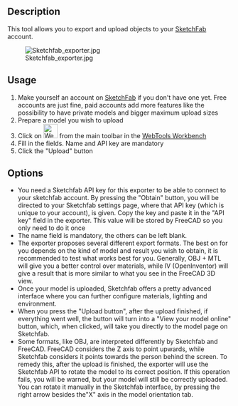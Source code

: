 <languages/>
<translate>

<!--T:1-->
{{GuiCommand
|Name=WebTools Sketchfab
|MenuLocation=Web Tools → Sketchfab
|Workbenches=[[WebTools Workbench|WebTools]]
}}

==Description== <!--T:2-->
This tool allows you to export and upload objects to your [https://sketchfab.com SketchFab] account. {{Version|0.17}}

<!--T:3-->
[[Image:Sketchfab exporter.jpg]]

==Usage== <!--T:4-->

<!--T:7-->
# Make yourself an account on [https://sketchfab.com SketchFab] if you don't have one yet. Free accounts are just fine, paid accounts add more features like the possibility to have private models and bigger maximum upload sizes
# Prepare a model you wish to upload
# Click on [[Image:WebTools_Sketchfab.svg|32px]] from the main toolbar in the [[WebTools Workbench]]
# Fill in the fields. Name and API key are mandatory
# Click the "Upload" button

==Options== <!--T:5-->

<!--T:6-->
* You need a Sketchfab API key for this exporter to be able to connect to your sketchfab account. By pressing the "Obtain" button, you will be directed to your Sketchfab settings page, where that API key (which is unique to your account), is given. Copy the key and paste it in the "API key" field in the exporter. This value will be stored by FreeCAD so you only need to do it once
* The name field is mandatory, the others can be left blank.
* The exporter proposes several different export formats. The best on for you depends on the kind of model and result you wish to obtain, it is recommended to test what works best for you. Generally, OBJ + MTL will give you a better control over materials, while IV (OpenInventor) will give a result that is more similar to what you see in the FreeCAD 3D view.
* Once your model is uploaded, Sketchfab offers a pretty advanced interface where you can further configure materials, lighting and environment.
* When you press the "Upload button", after the upload finished, if everything went well, the button will turn into a "View your model online" button, which, when clicked, will take you directly to the model page on Sketchfab.
* Some formats, like OBJ, are interpreted differently by Sketchfab and FreeCAD. FreeCAD considers the Z axis to point upwards, while Sketchfab considers it points towards the person behind the screen. To remedy this, after the upload is finished, the exporter will use the Sketchfab API to rotate the model to its correct position. If this operation fails, you will be warned, but your model will still be correctly uploaded. You can rotate it manually in the Sketchfab interface, by pressing the right arrow besides the"X" axis in the model orientation tab.

</translate>